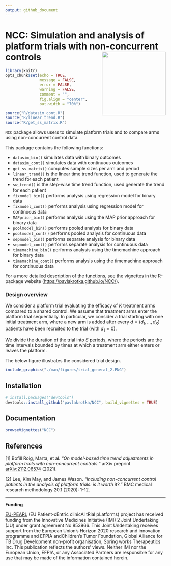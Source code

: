 ---
output: github_document
---

# NCC: Simulation and analysis of platform trials with non-concurrent controls <img src="man/figures/NCC_hexsticker.png" align="right" height="200" />

```{r setup, include=FALSE}
library(knitr)
opts_chunk$set(echo = TRUE,
               message = FALSE,
               error = FALSE,
               warning = FALSE,
               comment = "",
               fig.align = "center",
               out.width = "70%")

source("R/datasim_cont.R")
source("R/linear_trend.R")
source("R/get_ss_matrix.R")
```

`NCC` package allows users to simulate platform trials and to compare arms using non-concurrent control data.

This package contains the following functions:

-   `datasim_bin()` simulates data with binary outcomes
-   `datasim_cont()` simulates data with continuous outcomes
-   `get_ss_matrix()` computes sample sizes per arm and period
-   `linear_trend()` is the linear time trend function, used to generate the trend for each patient
-   `sw_trend()` is the step-wise time trend function, used generate the trend for each patient
-   `fixmodel_bin()` performs analysis using regression model for binary data
-   `fixmodel_cont()` performs analysis using regression model for continuous data
-   `MAPprior_bin()` performs analysis using the MAP prior approach for binary data
-   `poolmodel_bin()` performs pooled analysis for binary data
-   `poolmodel_cont()` performs pooled analysis for continuous data
-   `sepmodel_bin()` performs separate analysis for binary data
-   `sepmodel_cont()` performs separate analysis for continuous data
-   `timemachine_bin()` performs analysis using the timemachine approach for binary data
-   `timemachine_cont()` performs analysis using the timemachine approach for continuous data

For a more detailed description of the functions, see the vignettes in the R-package website (<https://pavlakrotka.github.io/NCC/>).

### Design overview

We consider a platform trial evaluating the efficacy of $K$ treatment arms compared to a shared control. We assume that treatment arms enter the platform trial sequentially. In particular, we consider a trial starting with one initial treatment arm, where a new arm is added after every $d=(d_1,...,d_K)$ patients have been recruited to the trial (with $d_1=0$).

We divide the duration of the trial into $S$ periods, where the periods are the time intervals bounded by times at which a treatment arm either enters or leaves the platform.

The below figure illustrates the considered trial design.

```{r, echo=FALSE}
include_graphics("./man/figures/trial_general_2.PNG")
```

## Installation

```{r, message=FALSE, warning=FALSE, results=FALSE, eval=FALSE}
# install.packages("devtools") 
devtools::install_github("pavlakrotka/NCC", build_vignettes = TRUE)
```

## Documentation

```{r, message=FALSE, warning=FALSE, results=FALSE, eval=FALSE}
browseVignettes("NCC")
```

## References

[1] Bofill Roig, Marta, et al. *"On model-based time trend adjustments in platform trials with non-concurrent controls."* arXiv preprint [arXiv:2112.06574](https://arxiv.org/abs/2112.06574) (2021).

[2] Lee, Kim May, and James Wason. *"Including non-concurrent control patients in the analysis of platform trials: is it worth it?."* BMC medical research methodology 20.1 (2020): 1-12.

------------------------------------------------------------------------

**Funding**

[EU-PEARL](https://eu-pearl.eu/) (EU Patient-cEntric clinicAl tRial pLatforms) project has received funding from the Innovative Medicines Initiative (IMI) 2 Joint Undertaking (JU) under grant agreement No 853966. This Joint Undertaking receives support from the European Union’s Horizon 2020 research and innovation programme and EFPIA andChildren’s Tumor Foundation, Global Alliance for TB Drug Development non-profit organisation, Spring works Therapeutics Inc. This publication reflects the authors’ views. Neither IMI nor the European Union, EFPIA, or any Associated Partners are responsible for any use that may be made of the information contained herein.
